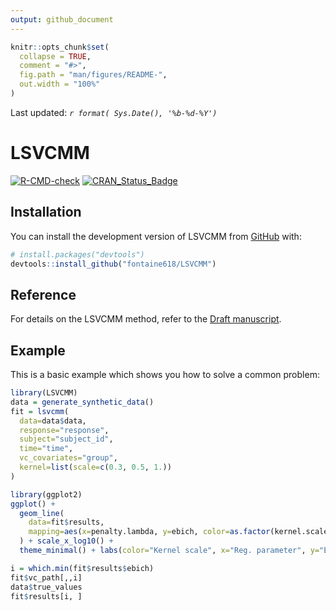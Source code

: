 ```yaml
---
output: github_document
---
```


<!-- README.md is generated from README.Rmd. Please edit that file -->

```r
knitr::opts_chunk$set(
  collapse = TRUE,
  comment = "#>",
  fig.path = "man/figures/README-",
  out.width = "100%"
)
```

Last updated: *`r format( Sys.Date(), '%b-%d-%Y')`*

# LSVCMM

  <!-- badges: start -->
  [![R-CMD-check](https://github.com/fontaine618/LSVCMM/actions/workflows/R-CMD-check.yaml/badge.svg)](https://github.com/fontaine618/LSVCMM/actions/workflows/R-CMD-check.yaml)
  [![CRAN_Status_Badge](https://www.r-pkg.org/badges/version/LSVCMM)](https://cran.r-project.org/package=LSVCMM)
  <!-- badges: end -->


## Installation

You can install the development version of LSVCMM from [GitHub](https://github.com/) with:

``` r
# install.packages("devtools")
devtools::install_github("fontaine618/LSVCMM")
```

## Reference

For details on the LSVCMM method, refer to the [Draft manuscript](bit.ly/lsvcmm).

## Example

This is a basic example which shows you how to solve a common problem:

```r
library(LSVCMM)
data = generate_synthetic_data()
fit = lsvcmm(
  data=data$data, 
  response="response",
  subject="subject_id",
  time="time",
  vc_covariates="group",
  kernel=list(scale=c(0.3, 0.5, 1.))
)
```

```r
library(ggplot2)
ggplot() + 
  geom_line(
    data=fit$results,
    mapping=aes(x=penalty.lambda, y=ebich, color=as.factor(kernel.scale), group=kernel.scale)
  ) + scale_x_log10() + 
  theme_minimal() + labs(color="Kernel scale", x="Reg. parameter", y="EBIC")

i = which.min(fit$results$ebich)
fit$vc_path[,,i]
data$true_values
fit$results[i, ]
```

